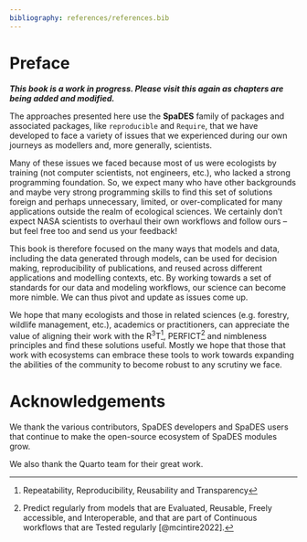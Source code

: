 ```yaml
---
bibliography: references/references.bib
---
```


# Preface {.unnumbered}

***This book is a work in progress. Please visit this again as chapters
are being added and modified.***

The approaches presented here use the **SpaDES** family of packages and
associated packages, like `reproducible` and `Require`, that we have
developed to face a variety of issues that we experienced during our own
journeys as modellers and, more generally, scientists.

Many of these issues we faced because most of us were ecologists by
training (not computer scientists, not engineers, etc.), who lacked a
strong programming foundation. So, we expect many who have other
backgrounds and maybe very strong programming skills to find this set of
solutions foreign and perhaps unnecessary, limited, or over-complicated
for many applications outside the realm of ecological sciences. We
certainly don't expect NASA scientists to overhaul their own workflows
and follow ours -- but feel free too and send us your feedback!

This book is therefore focused on the many ways that models and data,
including the data generated through models, can be used for decision
making, reproducibility of publications, and reused across different
applications and modelling contexts, etc. By working towards a set of
standards for our data and modeling workflows, our science can become
more nimble. We can thus pivot and update as issues come up.

We hope that many ecologists and those in related sciences (e.g.
forestry, wildlife management, etc.), academics or practitioners, can
appreciate the value of aligning their work with the R^3^T[^1],
PERFICT[^2] and nimbleness principles and find these solutions useful.
Mostly we hope that those that work with ecosystems can embrace these
tools to work towards expanding the abilities of the community to become
robust to any scrutiny we face.

# Acknowledgements {.unnumbered}

We thank the various contributors, SpaDES developers and SpaDES users
that continue to make the open-source ecosystem of SpaDES modules grow.

We also thank the Quarto team for their great work.

[^1]: Repeatability, Reproducibility, Reusability and Transparency

[^2]: Predict regularly from models that are Evaluated, Reusable, Freely
    accessible, and Interoperable, and that are part of Continuous
    workflows that are Tested regularly [@mcintire2022].
